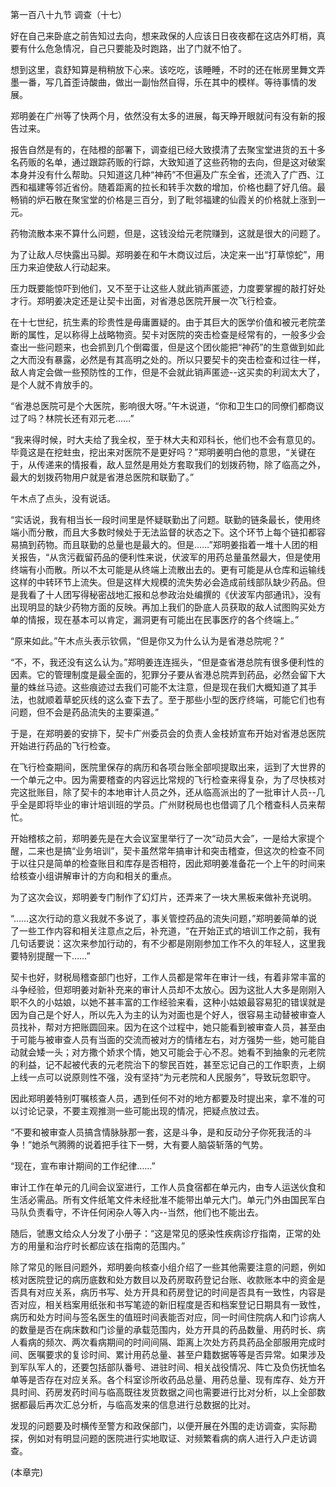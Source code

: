 

第一百八十九节 调查（十七）

好在自己来卧底之前告知过去向，想来政保的人应该日日夜夜都在这店外盯梢，真要有什么危急情况，自己只要能及时跑路，出了门就不怕了。

想到这里，袁舒知算是稍稍放下心来。该吃吃，该睡睡，不时的还在帐房里舞文弄墨一番，写几首歪诗酸曲，做出一副怡然自得，乐在其中的模样。等待事情的发展。

郑明姜在广州等了快两个月，依然没有太多的进展，每天睁开眼就问有没有新的报告过来。

报告自然是有的，在陆橙的部署下，调查组已经大致摸清了去聚宝堂进货的五十多名药贩的名单，通过跟踪药贩的行踪，大致知道了这些药物的去向，但是这对破案本身并没有什么帮助。只知道这几种“神药”不但遍及广东全省，还流入了广西、江西和福建等邻近省份。随着距离的拉长和转手次数的增加，价格也翻了好几倍。最畅销的炉石散在聚宝堂的价格是三百分，到了毗邻福建的仙霞关的价格就上涨到一元。

药物流散本来不算什么问题，但是，这钱没给元老院赚到，这就是很大的问题了。

为了让敌人尽快露出马脚。郑明姜在和午木商议过后，决定来一出“打草惊蛇”，用压力来迫使敌人行动起来。

压力既要能惊吓到他们，又不至于让这些人就此销声匿迹，力度要掌握的敲打好处才行。郑明姜决定还是让契卡出面，对省港总医院开展一次飞行检查。

在十七世纪，抗生素的珍贵性是毋庸置疑的。由于其巨大的医学价值和被元老院垄断的属性，足以称得上战略物资。契卡对医院的突击检查是经常有的，一般多少会查出一些问题来，也会抓到几个倒霉蛋，但是这个团伙能把“神药”的生意做到如此之大而没有暴露，必然是有其高明之处的。所以只要契卡的突击检查和过往一样，敌人肯定会做一些预防性的工作，但是不会就此销声匿迹--这买卖的利润太大了，是个人就不肯放手的。

“省港总医院可是个大医院，影响很大呀。”午木说道，“你和卫生口的同僚们都商议过了吗？林院长还有邓元老……”

“我来得时候，时大夫给了我全权，至于林大夫和邓科长，他们也不会有意见的。毕竟这是在挖蛀虫，挖出来对医院不是更好吗？”郑明姜明白他的意思，“关键在于，从传递来的情报看，敌人显然是用处方套取我们的划拨药物，除了临高之外，最大的划拨药物用户就是省港总医院和联勤了。”

午木点了点头，没有说话。

“实话说，我有相当长一段时间里是怀疑联勤出了问题。联勤的链条最长，使用终端小而分散，而且大多数时候处于无法监督的状态之下。这个环节上每个链扣都容易搞到药物。而且联勤的总量也是最大的。但是……”郑明姜指着一堆十人团的相关报告，“从贪污截留药品的便利性来说，伏波军的用药总量虽然最大，但是使用终端有小而散。所以不太可能是从终端上流散出去的。更有可能是从仓库和运输线这样的中转环节上流失。但是这样大规模的流失势必会造成前线部队缺少药品。但是我看了十人团写得秘密战地汇报和总参政治处编撰的《伏波军内部通讯》，没有出现明显的缺少药物方面的反映。再加上我们的卧底人员获取的敌人试图购买处方单的情报，现在基本可以肯定，漏洞更有可能出在民事医疗的各个终端上。”

“原来如此。”午木点头表示钦佩，“但是你又为什么认为是省港总院呢？”

“不，不，我还没有这么认为。”郑明姜连连摇头，“但是查省港总院有很多便利性的因素。它的管理制度是最全面的，犯罪分子要从省港总院弄到药品，必然会留下大量的蛛丝马迹。这些痕迹过去我们可能不太注意，但是现在我们大概知道了其手法，也就顺着草蛇灰线的这么查下去了。至于那些小型的医疗终端，可能它们也有问题，但不会是药品流失的主要渠道。”

于是，在郑明姜的安排下，契卡广州委员会的负责人金枝娇宣布开始对省港总医院开始进行药品的飞行检查。

在飞行检查期间，医院里保存的病历和各项台账全部呗提取出来，运到了大世界的一个单元之中。因为需要稽查的内容远比常规的飞行检查来得复杂，为了尽快核对完这批账目，除了契卡的本地审计人员之外，还从临高派出的了一批审计人员--几乎全是即将毕业的审计培训班的学员。广州财税局也也借调了几个稽查科人员来帮忙。

开始稽核之前，郑明姜先是在大会议室里举行了一次“动员大会”，一是给大家提个醒，二来也是搞“业务培训”，契卡虽然常年搞审计和突击稽查，但这次的检查不同于以往只是简单的检查账目和库存是否相符，因此郑明姜准备花一个上午的时间来给核查小组讲解审计的方向和相关的重点。

为了这次会议，郑明姜专门制作了幻灯片，还弄来了一块大黑板来做补充说明。

“……这次行动的意义我就不多说了，事关管控药品的流失问题，”郑明姜简单的说了一些工作内容和相关注意点之后，补充道，“在开始正式的培训工作之前，我有几句话要说：这次来参加行动的，有不少都是刚刚参加工作不久的年轻人，这里我要特别提醒一下……”

契卡也好，财税局稽查部门也好，工作人员都是常年在审计一线，有着非常丰富的斗争经验，但郑明姜对新补充来的审计人员却不太放心。因为这批人大多是刚刚入职不久的小姑娘，以她不甚丰富的工作经验来看，这种小姑娘最容易犯的错误就是因为自己是个好人，所以先入为主的认为对面也是个好人，很容易主动替被审查人员找补，帮对方把账圆回来。因为在这个过程中，她只能看到被审查人员，甚至由于可能与被审查人员有当面的交流而被对方的情绪左右，对方强势一些，她可能自动就会矮一头；对方撒个娇求个情，她又可能会于心不忍。她看不到抽象的元老院的利益，记不起被代表的元老院治下的黎民百姓，甚至忘记自己的工作职责，上纲上线一点可以说原则性不强，没有坚持“为元老院和人民服务”，导致玩忽职守。

因此郑明姜特别叮嘱核查人员，遇到任何不对的地方都要及时提出来，拿不准的可以讨论记录，不要主观推测一些可能出现的情况，把疑点放过去。

“不要和被审查人员搞含情脉脉那一套，这是斗争，是和反动分子你死我活的斗争！”她杀气腾腾的说着把手往下一劈，大有要人脑袋斩落的气势。

“现在，宣布审计期间的工作纪律……”

审计工作在单元的几间会议室进行，工作人员食宿都在单元内，由专人运送伙食和生活必需品。所有文件纸笔文件未经批准不能带出单元大门。单元门外由国民军白马队负责看守，不许任何闲杂人等入内--当然，他们也不能出去。

随后，虢惠文给众人分发了小册子：“这是常见的感染性疾病诊疗指南，正常的处方的用量和治疗时长都应该在指南的范围内。”

除了常见的账目问题外，郑明姜向核查小组介绍了一些其他需要注意的问题，例如核对医院登记的病历底数和处方数目以及药房取药登记台账、收款账本中的资金是否具有对应关系，病历书写、处方开具和药房登记的时间是否具有一致性，内容是否对应，相关档案用纸张和书写笔迹的新旧程度是否和档案登记日期具有一致性，病历和处方时间与签名医生的值班时间表能否对应，同一时间住院病人和门诊病人的数量是否在病床数和门诊量的承载范围内，处方开具的药品数量、用药时长、病人看病的频次、两次看病期间的时间间隔、距离上次处方药具药品全部服用完成时间、医嘱要求的复诊时间、累计用药总量、甚至户籍数据等等是否异常。如果涉及到军队军人的，还要包括部队番号、进驻时间、相关战役情况、阵亡及负伤抚恤名单等是否存在对应关系。各个科室诊所收药品总量、用药总量、现有库存、处方开具时间、药房发药时间与临高既往发货数据之间也需要进行比对分析，以上全部数据都最后再次汇总分析，与临高发来的信息进行总数据的比对。

发现的问题要及时横传至警方和政保部门，以便开展在外围的走访调查，实际勘探，例如对有明显问题的医院进行实地取证、对频繁看病的病人进行入户走访调查。

(本章完)

